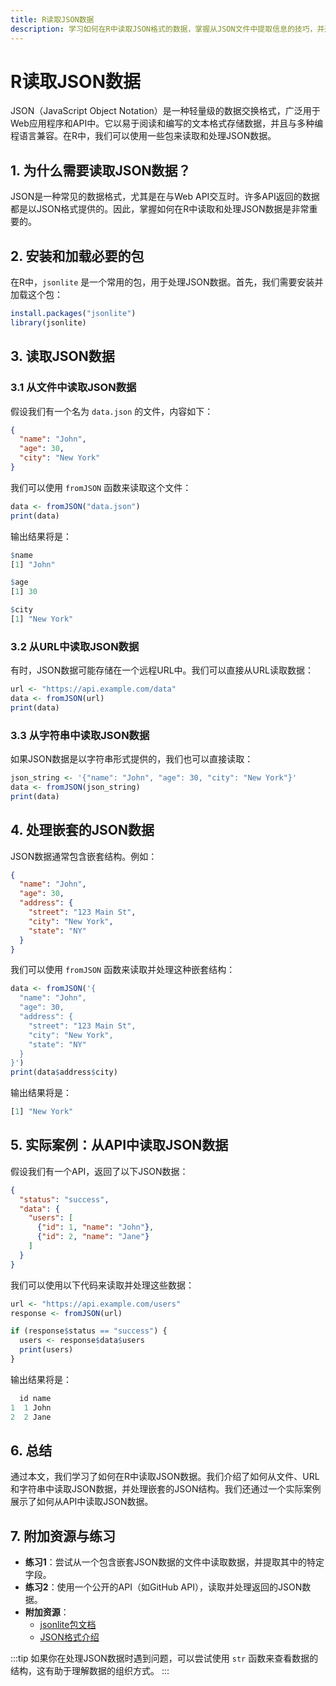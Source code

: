 ```yaml
---
title: R读取JSON数据
description: 学习如何在R中读取JSON格式的数据，掌握从JSON文件中提取信息的技巧，并通过实际案例加深理解。
---
```


# R读取JSON数据

JSON（JavaScript Object Notation）是一种轻量级的数据交换格式，广泛用于Web应用程序和API中。它以易于阅读和编写的文本格式存储数据，并且与多种编程语言兼容。在R中，我们可以使用一些包来读取和处理JSON数据。

## 1. 为什么需要读取JSON数据？

JSON是一种常见的数据格式，尤其是在与Web API交互时。许多API返回的数据都是以JSON格式提供的。因此，掌握如何在R中读取和处理JSON数据是非常重要的。

## 2. 安装和加载必要的包

在R中，`jsonlite` 是一个常用的包，用于处理JSON数据。首先，我们需要安装并加载这个包：

```r
install.packages("jsonlite")
library(jsonlite)
```

## 3. 读取JSON数据

### 3.1 从文件中读取JSON数据

假设我们有一个名为 `data.json` 的文件，内容如下：

```json
{
  "name": "John",
  "age": 30,
  "city": "New York"
}
```

我们可以使用 `fromJSON` 函数来读取这个文件：

```r
data <- fromJSON("data.json")
print(data)
```

输出结果将是：

```r
$name
[1] "John"

$age
[1] 30

$city
[1] "New York"
```

### 3.2 从URL中读取JSON数据

有时，JSON数据可能存储在一个远程URL中。我们可以直接从URL读取数据：

```r
url <- "https://api.example.com/data"
data <- fromJSON(url)
print(data)
```

### 3.3 从字符串中读取JSON数据

如果JSON数据是以字符串形式提供的，我们也可以直接读取：

```r
json_string <- '{"name": "John", "age": 30, "city": "New York"}'
data <- fromJSON(json_string)
print(data)
```

## 4. 处理嵌套的JSON数据

JSON数据通常包含嵌套结构。例如：

```json
{
  "name": "John",
  "age": 30,
  "address": {
    "street": "123 Main St",
    "city": "New York",
    "state": "NY"
  }
}
```

我们可以使用 `fromJSON` 函数来读取并处理这种嵌套结构：

```r
data <- fromJSON('{
  "name": "John",
  "age": 30,
  "address": {
    "street": "123 Main St",
    "city": "New York",
    "state": "NY"
  }
}')
print(data$address$city)
```

输出结果将是：

```r
[1] "New York"
```

## 5. 实际案例：从API中读取JSON数据

假设我们有一个API，返回了以下JSON数据：

```json
{
  "status": "success",
  "data": {
    "users": [
      {"id": 1, "name": "John"},
      {"id": 2, "name": "Jane"}
    ]
  }
}
```

我们可以使用以下代码来读取并处理这些数据：

```r
url <- "https://api.example.com/users"
response <- fromJSON(url)

if (response$status == "success") {
  users <- response$data$users
  print(users)
}
```

输出结果将是：

```r
  id name
1  1 John
2  2 Jane
```

## 6. 总结

通过本文，我们学习了如何在R中读取JSON数据。我们介绍了如何从文件、URL和字符串中读取JSON数据，并处理嵌套的JSON结构。我们还通过一个实际案例展示了如何从API中读取JSON数据。

## 7. 附加资源与练习

- **练习1**：尝试从一个包含嵌套JSON数据的文件中读取数据，并提取其中的特定字段。
- **练习2**：使用一个公开的API（如GitHub API），读取并处理返回的JSON数据。
- **附加资源**：
  - [jsonlite包文档](https://cran.r-project.org/web/packages/jsonlite/jsonlite.pdf)
  - [JSON格式介绍](https://www.json.org/json-zh.html)

:::tip
如果你在处理JSON数据时遇到问题，可以尝试使用 `str` 函数来查看数据的结构，这有助于理解数据的组织方式。
:::